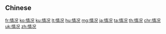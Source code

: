 {{also|情況}}
==Chinese==
{{zh-see|情況}}

[[fr:情况]]
[[ko:情况]]
[[ku:情况]]
[[lt:情况]]
[[hu:情况]]
[[mg:情况]]
[[ja:情况]]
[[ta:情况]]
[[th:情况]]
[[chr:情况]]
[[uk:情况]]
[[zh:情况]]